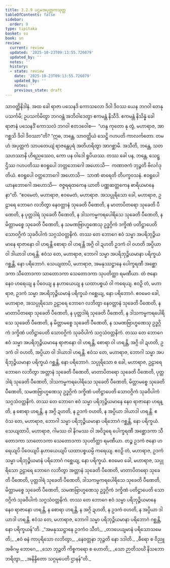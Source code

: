 ```yaml
---
title: 3.2.9 ပဌမအပုတ္တကသုတ္တ
tableOfContents: false
sidebar:
  order: 9
type: tipitaka
basket: su
book: sn
review:
  current: review
  updated: '2025-10-23T09:13:55.726079'
  updated_by: ''
  notes: ''
  history:
  - state: review
    date: '2025-10-23T09:13:55.726079'
    updated_by: ''
    notes: ''
    previous_state: draft
---
```



<ReviewStatus review={frontmatter.review} showDetails={true} />

<HypothesisAnnotation frontmatter={frontmatter} />

<DynamicBreadcrumb />

<Division number="130" book="sn" e="ch" v="18" p="299">

<Paragraph number="698" book="sn">
သာဝတ္ထိနိဒါနံ. အထ ခေါ ရာဇာ ပသေနဒိ ကောသလော ဒိဝါ ဒိဝဿ ယေန ဘဂဝါ တေနုပသင်္ကမိ; ဥပသင်္ကမိတွာ ဘဂဝန္တံ အဘိဝါဒေတွာ ဧကမန္တံ နိသီဒိ. ဧကမန္တံ နိသိန္နံ ခေါ ရာဇာနံ ပသေနဒိံ ကောသလံ ဘဂဝါ ဧတဒဝေါစ—  “ဟန္ဒ ကုတော နု တွံ, မဟာရာဇ, အာဂစ္ဆသိ ဒိဝါ ဒိဝဿာ”တိ?
</Paragraph>

<Paragraph number="699" book="sn">
“ဣဓ, ဘန္တေ, သာဝတ္ထိယံ သေဋ္ဌိ ဂဟပတိ ကာလင်္ကတော. တမဟံ အပုတ္တကံ သာပတေယျံ ရာဇန္တေပုရံ အတိဟရိတွာ အာဂစ္ဆာမိ. အသီတိ, ဘန္တေ, သတသဟဿာနိ ဟိရညဿေဝ, ကော ပန ဝါဒေါ ရူပိယဿ. တဿ ခေါ ပန, ဘန္တေ, သေဋ္ဌိဿ ဂဟပတိဿ ဧဝရူပေါ ဘတ္တဘောဂေါ အဟောသိ—  ကဏာဇကံ ဘုဉ္ဇတိ ဗိလင်္ဂဒုတိယံ. ဧဝရူပေါ ဝတ္ထဘောဂေါ အဟောသိ—  သာဏံ ဓာရေတိ တိပက္ခဝသနံ. ဧဝရူပေါ ယာနဘောဂေါ အဟောသိ—  ဇဇ္ဇရရထကေန ယာတိ ပဏ္ဏဆတ္တကေန ဓာရိယမာနေနာ”တိ.
</Paragraph>

<Paragraph number="700" book="sn">
“ဧဝမေတံ, မဟာရာဇ, ဧဝမေတံ, မဟာရာဇ. အသပ္ပုရိသော ခေါ, မဟာရာဇ, ဥဠာရေ ဘောဂေ လဘိတွာ နေဝတ္တာနံ သုခေတိ ပီဏေတိ, န မာတာပိတရော သုခေတိ ပီဏေတိ, န ပုတ္တဒါရံ သုခေတိ ပီဏေတိ, န ဒါသကမ္မကရပေါရိသေ သုခေတိ ပီဏေတိ, န မိတ္တာမစ္စေ သုခေတိ ပီဏေတိ, န သမဏဗြာဟ္မဏေသု ဥဒ္ဓဂ္ဂိကံ ဒက္ခိဏံ ပတိဋ္ဌာပေတိ သောဝဂ္ဂိကံ သုခဝိပါကံ သဂ္ဂသံဝတ္တနိကံ. တဿ တေ ဘောဂေ ဧဝံ သမ္မာ အပရိဘုဉ္ဇိယမာနေ ရာဇာနော ဝါ ဟရန္တိ စောရာ ဝါ ဟရန္တိ အဂ္ဂိ ဝါ ဍဟတိ ဥဒကံ ဝါ ဝဟတိ အပ္ပိယာ ဝါ ဒါယာဒါ ဟရန္တိ. ဧဝံသ တေ, မဟာရာဇ, ဘောဂါ သမ္မာ အပရိဘုဉ္ဇိယမာနာ ပရိက္ခယံ ဂစ္ဆန္တိ, နော ပရိဘောဂံ.
</Paragraph>

<Paragraph number="701" book="sn">
သေယျထာပိ, မဟာရာဇ, အမနုဿဋ္ဌာနေ ပေါက္ခရဏီ အစ္ဆောဒကာ သီတောဒကာ သာတောဒကာ သေတောဒကာ သုပတိတ္ထာ ရမဏီယာ. တံ ဇနော နေဝ ဟရေယျ န ပိဝေယျ န နဟာယေယျ န ယထာပစ္စယံ ဝါ ကရေယျ. ဧဝဉှိ တံ, မဟာရာဇ, ဥဒကံ သမ္မာ အပရိဘုဉ္ဇိယမာနံ ပရိက္ခယံ ဂစ္ဆေယျ, နော ပရိဘောဂံ. ဧဝမေဝ ခေါ, မဟာရာဇ, အသပ္ပုရိသော ဥဠာရေ ဘောဂေ လဘိတွာ နေဝတ္တာနံ သုခေတိ ပီဏေတိ, န မာတာပိတရော သုခေတိ ပီဏေတိ, န ပုတ္တဒါရံ သုခေတိ ပီဏေတိ, န ဒါသကမ္မကရပေါရိသေ သုခေတိ ပီဏေတိ, န မိတ္တာမစ္စေ သုခေတိ ပီဏေတိ, န သမဏဗြာဟ္မဏေသု ဥဒ္ဓဂ္ဂိကံ ဒက္ခိဏံ ပတိဋ္ဌာပေတိ သောဝဂ္ဂိကံ သုခဝိပါကံ သဂ္ဂသံဝတ္တနိကံ. တဿ တေ ဘောဂေ ဧဝံ သမ္မာ အပရိဘုဉ္ဇိယမာနေ ရာဇာနော ဝါ ဟရန္တိ, စောရာ ဝါ ဟရန္တိ, အဂ္ဂိ ဝါ ဍဟတိ, ဥဒကံ ဝါ ဝဟတိ, အပ္ပိယာ ဝါ ဒါယာဒါ ဟရန္တိ. ဧဝံသ တေ, မဟာရာဇ, ဘောဂါ သမ္မာ အပရိဘုဉ္ဇိယမာနာ ပရိက္ခယံ ဂစ္ဆန္တိ, နော ပရိဘောဂံ.
</Paragraph>

<Paragraph number="702" book="sn">
သပ္ပုရိသော စ ခေါ, မဟာရာဇ, ဥဠာရေ ဘောဂေ လဘိတွာ အတ္တာနံ သုခေတိ ပီဏေတိ, မာတာပိတရော သုခေတိ ပီဏေတိ, ပုတ္တဒါရံ သုခေတိ ပီဏေတိ, ဒါသကမ္မကရပေါရိသေ သုခေတိ ပီဏေတိ, မိတ္တာမစ္စေ သုခေတိ ပီဏေတိ, သမဏဗြာဟ္မဏေသု ဥဒ္ဓဂ္ဂိကံ ဒက္ခိဏံ ပတိဋ္ဌာပေတိ သောဝဂ္ဂိကံ သုခဝိပါကံ သဂ္ဂသံဝတ္တနိကံ. တဿ တေ ဘောဂေ ဧဝံ သမ္မာ ပရိဘုဉ္ဇိယမာနေ နေဝ ရာဇာနော ဟရန္တိ, န စောရာ ဟရန္တိ, န အဂ္ဂိ ဍဟတိ, န ဥဒကံ ဝဟတိ, န အပ္ပိယာ ဒါယာဒါ ဟရန္တိ. ဧဝံသ တေ, မဟာရာဇ, ဘောဂါ သမ္မာ ပရိဘုဉ္ဇိယမာနာ ပရိဘောဂံ ဂစ္ဆန္တိ, နော ပရိက္ခယံ.
</Paragraph>

<Paragraph number="703" book="sn">
သေယျထာပိ, မဟာရာဇ, ဂါမဿ ဝါ နိဂမဿ ဝါ အဝိဒူရေ ပေါက္ခရဏီ အစ္ဆောဒကာ သီတောဒကာ သာတောဒကာ သေတောဒကာ သုပတိတ္ထာ ရမဏီယာ. တဉ္စ ဥဒကံ ဇနော ဟရေယျပိ ပိဝေယျပိ နဟာယေယျပိ ယထာပစ္စယမ္ပိ ကရေယျ. ဧဝဉှိ တံ, မဟာရာဇ, ဥဒကံ သမ္မာ ပရိဘုဉ္ဇိယမာနံ ပရိဘောဂံ ဂစ္ဆေယျ, နော ပရိက္ခယံ. ဧဝမေဝ ခေါ, မဟာရာဇ, သပ္ပုရိသော ဥဠာရေ ဘောဂေ လဘိတွာ အတ္တာနံ သုခေတိ ပီဏေတိ, မာတာပိတရော သုခေတိ ပီဏေတိ, ပုတ္တဒါရံ သုခေတိ ပီဏေတိ, ဒါသကမ္မကရပေါရိသေ သုခေတိ ပီဏေတိ, မိတ္တာမစ္စေ သုခေတိ ပီဏေတိ, သမဏဗြာဟ္မဏေသု ဥဒ္ဓဂ္ဂိကံ ဒက္ခိဏံ ပတိဋ္ဌာပေတိ သောဝဂ္ဂိကံ သုခဝိပါကံ သဂ္ဂသံဝတ္တနိကံ. တဿ တေ ဘောဂေ ဧဝံ သမ္မာ ပရိဘုဉ္ဇိယမာနေ နေဝ ရာဇာနော ဟရန္တိ, န စောရာ ဟရန္တိ, န အဂ္ဂိ ဍဟတိ, န ဥဒကံ ဝဟတိ, န အပ္ပိယာ ဒါယာဒါ ဟရန္တိ. ဧဝံသ တေ, မဟာရာဇ, ဘောဂါ သမ္မာ ပရိဘုဉ္ဇိယမာနာ ပရိဘောဂံ ဂစ္ဆန္တိ, နော ပရိက္ခယန်”တိ.
</Paragraph>

<Paragraph number="704" type="verses" book="sn">
_“အမနုဿဋ္ဌာနေ ဥဒကံဝ သီတံ,_  
_တဒပေယျမာနံ ပရိသောသမေတိ;_  
_ဧဝံ ဓနံ ကာပုရိသော လဘိတွာ,_  
_နေဝတ္တနာ ဘုဉ္ဇတိ နော ဒဒါတိ._  

</Paragraph>

<Paragraph number="705" type="verses" book="sn">
_ဓီရော စ ဝိညူ အဓိဂမ္မ ဘောဂေ,_  
_သော ဘုဉ္ဇတိ ကိစ္စကရော စ ဟောတိ;_  
_သော ဉာတိသင်္ဃံ နိသဘော ဘရိတွာ,_  
_အနိန္ဒိတော သဂ္ဂမုပေတိ ဌာနန်”တိ._
</Paragraph>
</Division>